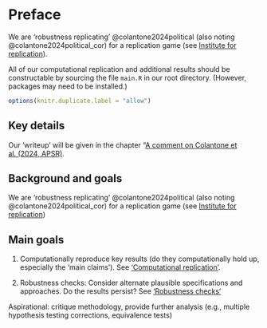 # Preface {.unnumbered}

We are 'robustness replicating' @colantone2024political (also noting @colantone2024political_cor) for a replication game (see [Institute for replication](i4rep.org)).

All of our computational replication and additional results should be constructable by sourcing the file `main.R` in our root directory. (However, packages may need to be installed.)

```r
options(knitr.duplicate.label = "allow")

```



## Key details


Our 'writeup' will be given in the chapter "[A comment on Colantone et al. (2024, APSR)](#writeup).

## Background and goals

We are 'robustness replicating' @colantone2024political (also noting @colantone2024political_cor) for a replication game (see [Institute for replication](i4rep.org))

## Main goals

1.  Computationally reproduce key results (do they computationally hold up, especially the 'main claims'). See ['Computational replication'](#computational).

2.  Robustness checks: Consider alternate plausible specifications and approaches. Do the results persist? See ['Robustness checks'](#robustness)

Aspirational: critique methodology, provide further analysis (e.g., multiple hypothesis testing corrections, equivalence tests)


